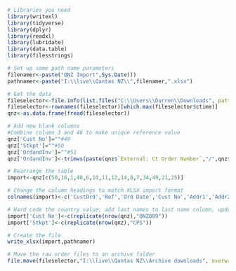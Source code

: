 ```{r Libraries, include = FALSE}
# Libraries you need
library(writexl)
library(tidyverse)
library(dplyr)
library(readxl)
library(lubridate)
library(data.table)
library(filesstrings)
```

```{r Namers}
# Set up some path name parameters
filenamer<-paste("QNZ Import",Sys.Date())
pathnamer<-paste("I:\\live\\Qantas NZ\\",filenamer,".xlsx")
```

```{r Data.grab}
# Get the data
fileselector<-file.info(list.files("C:\\Users\\Darren\\Downloads", pattern = "invoices_report", full.names = TRUE))
fileselector<-rownames(fileselector)[which.max(fileselector$ctime)]
qnz<-as.data.frame(fread(fileselector))

# Add new blank columns
#Combine column 3 and 48 to make unique reference value
qnz['Cust No']=""#49
qnz['Stkpt']=""#50
qnz['OrdandInv']=""#51
qnz['OrdandInv']<-trimws(paste(qnz$`External: Ct Order Number`,"/",qnz$`Invoice #`))

# Rearrange the table
import<-qnz[c(50,16,1,48,6,10,11,12,14,8,7,34,49,21,25)]
```

```{r Rename.columns}
# Change the column headings to match XLSX import format
colnames(import)<-c('CustOrd','Ref','Ord Date','Cust No','Addr1','Addr2','Addr3','City','Pcode','Phone','Email','Freight Value','Stkpt','Prod No','QTY')
```

```{r add.hardcode.values}
# Hard code the country value, add last names to last name column, update first name column
import['Cust No']<-c(replicate(nrow(qnz),"QNZ009"))
import['Stkpt']<-c(replicate(nrow(qnz),"CPS"))
```

```{r Export}
# Create the file
write_xlsx(import,pathnamer)
```

```{r Archive files, include = FALSE}
# Move the raw order files to an archive folder
file.move(fileselector,"I:\\live\\Qantas NZ\\Archive downloads", overwrite = FALSE)
```